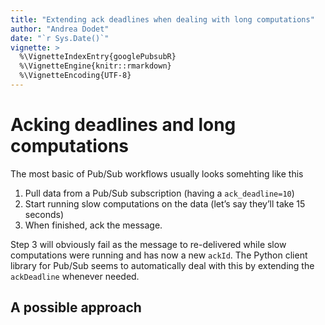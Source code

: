 ```yaml
---
title: "Extending ack deadlines when dealing with long computations"
author: "Andrea Dodet"
date: "`r Sys.Date()`"
vignette: >
  %\VignetteIndexEntry{googlePubsubR}
  %\VignetteEngine{knitr::rmarkdown}
  %\VignetteEncoding{UTF-8}
---
```


# Acking deadlines and long computations

The most basic of Pub/Sub workflows usually looks somehting like this

1. Pull data from a Pub/Sub subscription (having a `ack_deadline=10`)
2. Start running slow computations on the data (let's say they'll take 15 seconds)
3. When finished, ack the message.

Step 3 will obviously fail as the message to re-delivered while slow computations were running and has now 
a new `ackId`. The Python client library for Pub/Sub seems to automatically deal with this by extending 
the `ackDeadline` whenever needed.

## A possible approach


